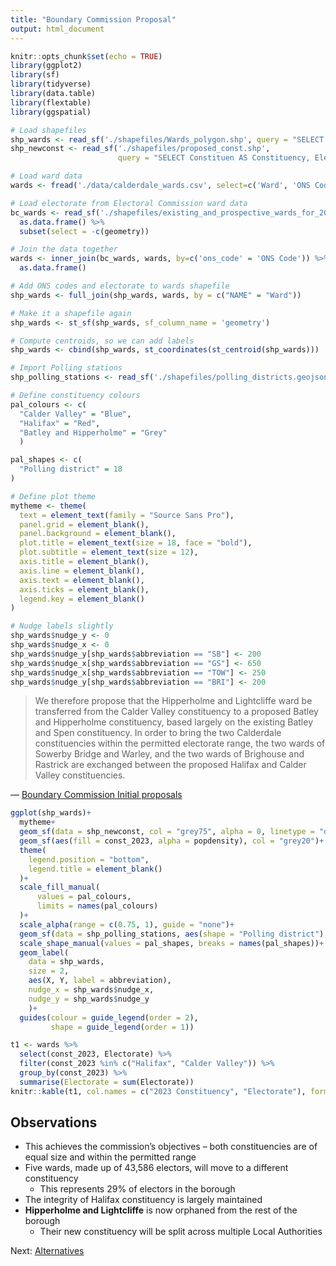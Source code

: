 ```yaml
---
title: "Boundary Commission Proposal"
output: html_document
---
```


```r
knitr::opts_chunk$set(echo = TRUE)
library(ggplot2)
library(sf)
library(tidyverse)
library(data.table)
library(flextable)
library(ggspatial)

# Load shapefiles
shp_wards <- read_sf('./shapefiles/Wards_polygon.shp', query = "SELECT NAME FROM WARDS_polygon") # Calderdale ward shapefile
shp_newconst <- read_sf('./shapefiles/proposed_const.shp', 
                        query = "SELECT Constituen AS Constituency, Electorate FROM proposed_const WHERE Constituen IN (\'Halifax\', \'Calder Valley\', \'Batley and Hipperholme\')") # proposed constituencies

# Load ward data
wards <- fread('./data/calderdale_wards.csv', select=c('Ward', 'ONS Code', 'const_2019', 'const_2023', 'abbreviation')) # 

# Load electorate from Electoral Commission ward data
bc_wards <- read_sf('./shapefiles/existing_and_prospective_wards_for_2023_review.shp', query = "SELECT ons_code, electorate AS Electorate, popdensity FROM existing_and_prospective_wards_for_2023_review") %>%
  as.data.frame() %>%
  subset(select = -c(geometry))  

# Join the data together
wards <- inner_join(bc_wards, wards, by=c('ons_code' = 'ONS Code')) %>%
  as.data.frame()

# Add ONS codes and electorate to wards shapefile
shp_wards <- full_join(shp_wards, wards, by = c("NAME" = "Ward"))

# Make it a shapefile again
shp_wards <- st_sf(shp_wards, sf_column_name = 'geometry')

# Compute centroids, so we can add labels
shp_wards <- cbind(shp_wards, st_coordinates(st_centroid(shp_wards)))

# Import Polling stations
shp_polling_stations <- read_sf('./shapefiles/polling_districts.geojson')

# Define constituency colours
pal_colours <- c(
  "Calder Valley" = "Blue",
  "Halifax" = "Red",
  "Batley and Hipperholme" = "Grey"
  )

pal_shapes <- c(
  "Polling district" = 18
)

# Define plot theme
mytheme <- theme( 
  text = element_text(family = "Source Sans Pro"),
  panel.grid = element_blank(),
  panel.background = element_blank(),
  plot.title = element_text(size = 18, face = "bold"),
  plot.subtitle = element_text(size = 12),
  axis.title = element_blank(),
  axis.line = element_blank(),
  axis.text = element_blank(),
  axis.ticks = element_blank(),
  legend.key = element_blank()
)

# Nudge labels slightly
shp_wards$nudge_y <- 0
shp_wards$nudge_x <- 0
shp_wards$nudge_y[shp_wards$abbreviation == "SB"] <- 200
shp_wards$nudge_x[shp_wards$abbreviation == "GS"] <- 650
shp_wards$nudge_x[shp_wards$abbreviation == "TOW"] <- 250
shp_wards$nudge_y[shp_wards$abbreviation == "BRI"] <- 200
```

> We therefore propose that the Hipperholme and Lightcliffe ward be transferred from the Calder Valley constituency to a proposed Batley and Hipperholme constituency, based largely on the existing Batley and Spen constituency. In order to bring the two Calderdale constituencies within the permitted electorate range, the two wards of Sowerby Bridge and Warley, and the two wards of Brighouse and Rastrick are exchanged between the proposed Halifax and Calder Valley constituencies.

--- [Boundary Commission Initial proposals](https://boundarycommissionforengland.independent.gov.uk/wp-content/uploads/2021/06/2021-06-08-Initial-Proposals-Yorkshire-and-the-Humber-Region.pdf)

```r
ggplot(shp_wards)+
  mytheme+ 
  geom_sf(data = shp_newconst, col = "grey75", alpha = 0, linetype = "dashed")+
  geom_sf(aes(fill = const_2023, alpha = popdensity), col = "grey20")+
  theme(
    legend.position = "bottom",
    legend.title = element_blank()
  )+
  scale_fill_manual(
      values = pal_colours,
      limits = names(pal_colours)
  )+
  scale_alpha(range = c(0.75, 1), guide = "none")+
  geom_sf(data = shp_polling_stations, aes(shape = "Polling district"), size = 1, fill = "grey20", col = "grey20")+ # Plot polling stations on map
  scale_shape_manual(values = pal_shapes, breaks = names(pal_shapes))+
  geom_label(
    data = shp_wards, 
    size = 2,
    aes(X, Y, label = abbreviation),
    nudge_x = shp_wards$nudge_x,
    nudge_y = shp_wards$nudge_y
    )+
  guides(colour = guide_legend(order = 2), 
         shape = guide_legend(order = 1))
```

```r
t1 <- wards %>%
  select(const_2023, Electorate) %>%
  filter(const_2023 %in% c("Halifax", "Calder Valley")) %>%
  group_by(const_2023) %>%
  summarise(Electorate = sum(Electorate))
knitr::kable(t1, col.names = c("2023 Constituency", "Electorate"), format.args = list(big.mark = ","))
```

## Observations

* This achieves the commission's objectives -- both constituencies are of equal size and within the permitted range
* Five wards, made up of 43,586 electors, will move to a different constituency
  + This represents 29% of electors in the borough
* The integrity of Halifax constituency is largely maintained
* **Hipperholme and Lightcliffe** is now orphaned from the rest of the borough
  + Their new constituency will be split across multiple Local Authorities
  
Next: [Alternatives](./alternatives.html)